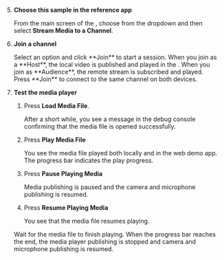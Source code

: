 <PlatformWrapper platform="unity">

5. **Choose this sample in the reference app**

    From the main screen of the <Vpl k="CLIENT" />, choose **<Vpd k="NAME" />** from the dropdown and then select **Stream Media to a Channel**.

1. **Join a channel**

    <ProductWrapper product="interactive-live-streaming, broadcast-streaming">
    Select an option and click **Join** to start a session. When you join as a **Host**, the local video is published and played in the <Vpl k="CLIENT" />. When you join as **Audience**, the remote stream is subscribed and played.
    </ProductWrapper>

    <ProductWrapper product="video-calling, voice-calling">
    Press **Join** to connect to the same channel on both devices.
    </ProductWrapper>

7. **Test the media player**

    1.  Press **Load Media File**.

        After a short while, you see a message in the debug console confirming that the media file is opened successfully.

    1.  Press **Play Media File**

        You see the media file played both locally and in the web demo app. The progress bar indicates the play progress.

    1.  Press **Pause Playing Media**

        Media publishing is paused and the camera and microphone publishing is resumed.

    1.  Press **Resume Playing Media**

        You see that the media file resumes playing.

    Wait for the media file to finish playing. When the progress bar reaches the end, the media player publishing is stopped and camera and microphone publishing is resumed.
</PlatformWrapper>
